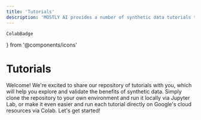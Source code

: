 ```yaml
---
title: 'Tutorials'
description: 'MOSTLY AI provides a number of synthetic data tutorials that you can explore and run in Jupyter Lab or run directly in Google Colab.'
---
```


    ColabBadge
} from '@components/icons'

# Tutorials

Welcome! We're excited to share our <Link href="https://github.com/mostly-ai/mostly-tutorials/" target="_blank">repository</Link> of tutorials with you, which will help you explore and validate the benefits of synthetic data. Simply clone the repository to your own environment and run it locally via Jupyter Lab, or make it even easier and run each tutorial directly on Google's cloud resources via Colab. Let's get started!

<TutorialsTable />
